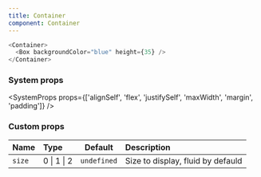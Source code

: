 ```yaml
---
title: Container
component: Container
---
```


```js live=true
<Container>
  <Box backgroundColor="blue" height={35} />
</Container>
```

### System props

<SystemProps props={['alignSelf', 'flex', 'justifySelf', 'maxWidth', 'margin', 'padding']} />

### Custom props

| Name   | Type        |   Default   | Description                       |
| :----- | :---------- | :---------: | :-------------------------------- |
| `size` | 0 \| 1 \| 2 | `undefined` | Size to display, fluid by defauld |
